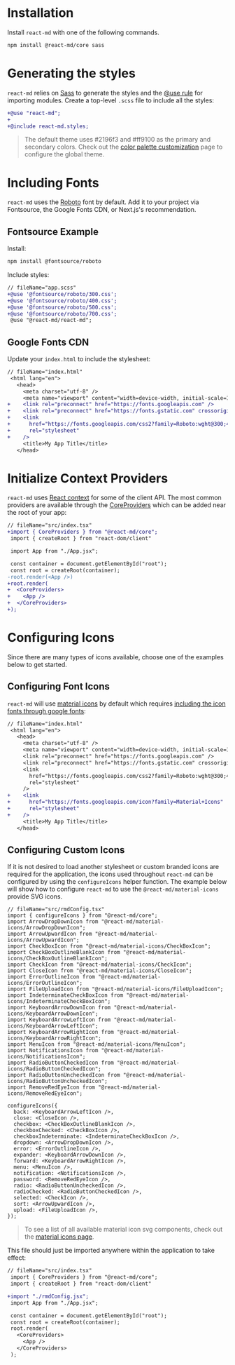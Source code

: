 # Installation

Install `react-md` with one of the following commands.

```sh npm
npm install @react-md/core sass
```

# Generating the styles

`react-md` relies on [Sass] to generate the styles and the [@use rule] for
importing modules. Create a top-level `.scss` file to include all the styles:

```diff
+@use "react-md";
+
+@include react-md.styles;
```

> The default theme uses #2196f3 and #ff9100 as the primary and secondary
> colors. Check out the [color palette customization] page to configure the
> global theme.

# Including Fonts

`react-md` uses the [Roboto] font by default. Add it to your project via
Fontsource, the Google Fonts CDN, or Next.js's recommendation.

## Fontsource Example

Install:

```sh npm
npm install @fontsource/roboto
```

Include styles:

```diff
// fileName="app.scss"
+@use '@fontsource/roboto/300.css';
+@use '@fontsource/roboto/400.css';
+@use '@fontsource/roboto/500.css';
+@use '@fontsource/roboto/700.css';
 @use "@react-md/react-md";
```

## Google Fonts CDN

Update your `index.html` to include the stylesheet:

```diff
// fileName="index.html"
 <html lang="en">
   <head>
     <meta charset="utf-8" />
     <meta name="viewport" content="width=device-width, initial-scale=1" />
+    <link rel="preconnect" href="https://fonts.googleapis.com" />
+    <link rel="preconnect" href="https://fonts.gstatic.com" crossorigin />
+    <link
+      href="https://fonts.googleapis.com/css2?family=Roboto:wght@300;400;500;700&display=swap"
+      rel="stylesheet"
+    />
     <title>My App Title</title>
   </head>
```

# Initialize Context Providers

`react-md` uses [React context] for some of the client API. The most common
providers are available through the [CoreProviders] which can be added near the
root of your app:

```diff
// fileName="src/index.tsx"
+import { CoreProviders } from "@react-md/core";
 import { createRoot } from "react-dom/client"

 import App from "./App.jsx";

 const container = document.getElementById("root");
 const root = createRoot(container);
-root.render(<App />)
+root.render(
+  <CoreProviders>
+    <App />
+  </CoreProviders>
+);
```

# Configuring Icons

Since there are many types of icons available, choose one of the examples below
to get started.

## Configuring Font Icons

`react-md` will use [material icons] by default which requires [including the
icon fonts through google fonts]:

```diff
// fileName="index.html"
 <html lang="en">
   <head>
     <meta charset="utf-8" />
     <meta name="viewport" content="width=device-width, initial-scale=1" />
     <link rel="preconnect" href="https://fonts.googleapis.com" />
     <link rel="preconnect" href="https://fonts.gstatic.com" crossorigin />
     <link
       href="https://fonts.googleapis.com/css2?family=Roboto:wght@300;400;500;700&display=swap"
       rel="stylesheet"
     />
+    <link
+      href="https://fonts.googleapis.com/icon?family=Material+Icons"
+      rel="stylesheet"
+    />
     <title>My App Title</title>
   </head>
```

## Configuring Custom Icons

If it is not desired to load another stylesheet or custom branded icons are
required for the application, the icons used throughout `react-md` can be
configured by using the `configureIcons` helper function. The example below
will show how to configure `react-md` to use the `@react-md/material-icons`
provide SVG icons.

```tsx
// fileName="src/rmdConfig.tsx"
import { configureIcons } from "@react-md/core";
import ArrowDropDownIcon from "@react-md/material-icons/ArrowDropDownIcon";
import ArrowUpwardIcon from "@react-md/material-icons/ArrowUpwardIcon";
import CheckBoxIcon from "@react-md/material-icons/CheckBoxIcon";
import CheckBoxOutlineBlankIcon from "@react-md/material-icons/CheckBoxOutlineBlankIcon";
import CheckIcon from "@react-md/material-icons/CheckIcon";
import CloseIcon from "@react-md/material-icons/CloseIcon";
import ErrorOutlineIcon from "@react-md/material-icons/ErrorOutlineIcon";
import FileUploadIcon from "@react-md/material-icons/FileUploadIcon";
import IndeterminateCheckBoxIcon from "@react-md/material-icons/IndeterminateCheckBoxIcon";
import KeyboardArrowDownIcon from "@react-md/material-icons/KeyboardArrowDownIcon";
import KeyboardArrowLeftIcon from "@react-md/material-icons/KeyboardArrowLeftIcon";
import KeyboardArrowRightIcon from "@react-md/material-icons/KeyboardArrowRightIcon";
import MenuIcon from "@react-md/material-icons/MenuIcon";
import NotificationsIcon from "@react-md/material-icons/NotificationsIcon";
import RadioButtonCheckedIcon from "@react-md/material-icons/RadioButtonCheckedIcon";
import RadioButtonUncheckedIcon from "@react-md/material-icons/RadioButtonUncheckedIcon";
import RemoveRedEyeIcon from "@react-md/material-icons/RemoveRedEyeIcon";

configureIcons({
  back: <KeyboardArrowLeftIcon />,
  close: <CloseIcon />,
  checkbox: <CheckBoxOutlineBlankIcon />,
  checkboxChecked: <CheckBoxIcon />,
  checkboxIndeterminate: <IndeterminateCheckBoxIcon />,
  dropdown: <ArrowDropDownIcon />,
  error: <ErrorOutlineIcon />,
  expander: <KeyboardArrowDownIcon />,
  forward: <KeyboardArrowRightIcon />,
  menu: <MenuIcon />,
  notification: <NotificationsIcon />,
  password: <RemoveRedEyeIcon />,
  radio: <RadioButtonUncheckedIcon />,
  radioChecked: <RadioButtonCheckedIcon />,
  selected: <CheckIcon />,
  sort: <ArrowUpwardIcon />,
  upload: <FileUploadIcon />,
});
```

> To see a list of all available material icon svg components, check out the [material icons page].

This file should just be imported anywhere within the application to take effect:

```diff
// fileName="src/index.tsx"
 import { CoreProviders } from "@react-md/core";
 import { createRoot } from "react-dom/client"

+import "./rmdConfig.jsx";
 import App from "./App.jsx";

 const container = document.getElementById("root");
 const root = createRoot(container);
 root.render(
   <CoreProviders>
     <App />
   </CoreProviders>
 );
```

[sass]: https://sass-lang.com/
[@use rule]: https://sass-lang.com/blog/the-module-system-is-launched/
[roboto]: https://fonts.google.com/specimen/Roboto
[react context]: https://react.dev/reference/react/createContext
[material icons]: https://fonts.google.com/icons?icon.set=Material+Icons
[including the icon fonts through google fonts]: https://developers.google.com/fonts/docs/material_icons#setup_method_1_using_via_google_fonts
[coreproviders]: /components/core-providers
[material icons page]: /components/material-icons-and-symbols
[color palette customization]: /customization/color-palette
